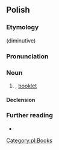 ==Polish==

===Etymology===
{{suffix|pl|książka|eczka}} (diminutive)

===Pronunciation===
{{pl-p|a=Pl-książeczka.ogg}}

===Noun===
{{pl-noun|f}}

# {{diminutive of|pl|książka}}, [[booklet]]

====Declension====
{{pl-decl-noun-f}}

===Further reading===
* {{R:PWN}}

[[Category:pl:Books]]